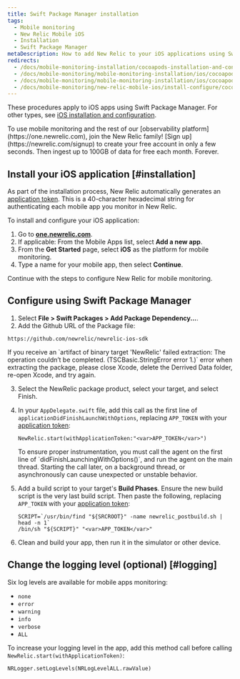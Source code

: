 ```yaml
---
title: Swift Package Manager installation
tags:
  - Mobile monitoring
  - New Relic Mobile iOS
  - Installation
  - Swift Package Manager
metaDescription: How to add New Relic to your iOS applications using Swift Package Manager.
redirects:
  - /docs/mobile-monitoring-installation/cocoapods-installation-and-configuration
  - /docs/mobile-monitoring/mobile-monitoring-installation/ios/cocoapods-installation-and-configuration
  - /docs/mobile-monitoring/mobile-monitoring-installation/ios/cocoapods-installation-configuration
  - /docs/mobile-monitoring/new-relic-mobile-ios/install-configure/cocoapods-installation-configuration
---
```


These procedures apply to iOS apps using Swift Package Manager. For other types, see [iOS installation and configuration](/docs/mobile-monitoring-installation/ios-installation-and-configuration).

<Callout variant="tip">
  To use mobile monitoring and the rest of our [observability platform](https://one.newrelic.com), join the New Relic family! [Sign up](https://newrelic.com/signup) to create your free account in only a few seconds. Then ingest up to 100GB of data for free each month. Forever.
</Callout>

## Install your iOS application [#installation]

As part of the installation process, New Relic automatically generates an [application token](/docs/mobile-apps/viewing-your-application-token). This is a 40-character hexadecimal string for authenticating each mobile app you monitor in New Relic.

To install and configure your iOS application:

1. Go to **[one.newrelic.com](https://one.newrelic.com)**.
2. If applicable: From the Mobile Apps list, select **Add a new app**.
3. From the **Get Started** page, select **iOS** as the platform for mobile monitoring.
4. Type a name for your mobile app, then select **Continue**.

Continue with the steps to configure New Relic for mobile monitoring.

## Configure using Swift Package Manager

1. Select **File > Swift Packages > Add Package Dependency...**.
2. Add the Github URL of the Package file:
  
  ```
  https://github.com/newrelic/newrelic-ios-sdk
  ```
  
  <Callout variant="tip">
  If you receive an `artifact of binary target 'NewRelic' failed extraction: The operation couldn’t be completed. (TSCBasic.StringError error 1.)` error when extracting the package, please close Xcode, delete the Derrived Data folder, re-open Xcode, and try again.
  </Callout>
  
3. Select the NewRelic package product, select your target, and select Finish.
4. In your `AppDelegate.swift` file, add this call as the first line of `applicationDidFinishLaunchWithOptions`, replacing `APP_TOKEN` with your [application token](/docs/mobile-apps/viewing-your-application-token):

   ```
   NewRelic.start(withApplicationToken:"<var>APP_TOKEN</var>")
   ```
   
   <Callout variant="important">
     To ensure proper instrumentation, you must call the agent on the first line of `didFinishLaunchingWithOptions()`, and run the agent on the main thread. Starting the call later, on a background thread, or asynchronously can cause unexpected or unstable behavior.
   </Callout>

5. Add a build script to your target's **Build Phases**. Ensure the new build script is the very last build script. Then paste the following, replacing `APP_TOKEN` with your [application token](/docs/mobile-apps/viewing-your-application-token):

   ```
   SCRIPT=`/usr/bin/find "${SRCROOT}" -name newrelic_postbuild.sh | head -n 1`
   /bin/sh "${SCRIPT}" "<var>APP_TOKEN</var>"
   ```
6. Clean and build your app, then run it in the simulator or other device.

## Change the logging level (optional) [#logging]

Six log levels are available for mobile apps monitoring:

* `none`
* `error`
* `warning`
* `info`
* `verbose`
* `ALL`

To increase your logging level in the app, add this method call before calling `NewRelic.start(withApplicationToken)`:

```
NRLogger.setLogLevels(NRLogLevelALL.rawValue)
```
